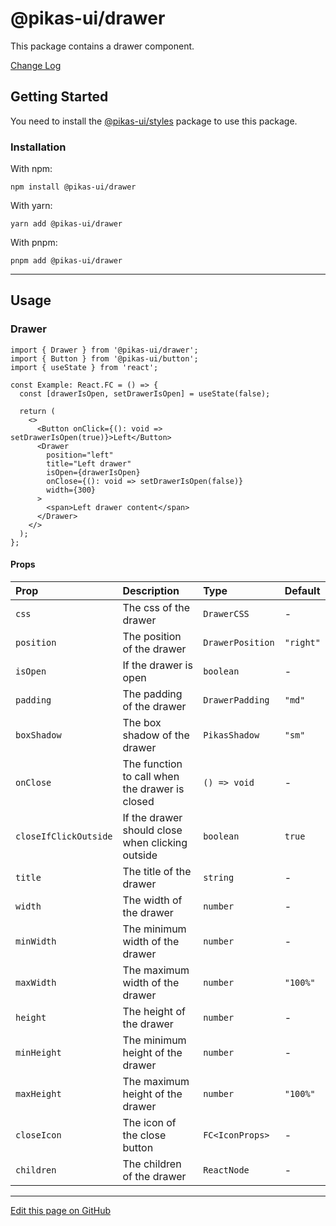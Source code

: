

<NextSeo title="Drawer" />

# @pikas-ui/drawer

This package contains a drawer component.

<a href="https://github.com/Achaak/pikas/blob/main/packages/ui/drawer/CHANGELOG.md">
  Change Log
</a>

## Getting Started

You need to install the <a href={stylesLink}>@pikas-ui/styles</a> package to use this package.

### Installation

With npm:

```
npm install @pikas-ui/drawer
```

With yarn:

```
yarn add @pikas-ui/drawer
```

With pnpm:

```
pnpm add @pikas-ui/drawer
```

---

## Usage

### Drawer

<DrawerExample />

```tsx
import { Drawer } from '@pikas-ui/drawer';
import { Button } from '@pikas-ui/button';
import { useState } from 'react';

const Example: React.FC = () => {
  const [drawerIsOpen, setDrawerIsOpen] = useState(false);

  return (
    <>
      <Button onClick={(): void => setDrawerIsOpen(true)}>Left</Button>
      <Drawer
        position="left"
        title="Left drawer"
        isOpen={drawerIsOpen}
        onClose={(): void => setDrawerIsOpen(false)}
        width={300}
      >
        <span>Left drawer content</span>
      </Drawer>
    </>
  );
};
```

#### Props

| Prop                  | Description                                      | Type             | Default         |
| :-------------------- | :----------------------------------------------- | :--------------- | :-------------- |
| `css`                 | The css of the drawer                            | `DrawerCSS`      | -               |
| `position`            | The position of the drawer                       | `DrawerPosition` | `"right"`       |
| `isOpen`              | If the drawer is open                            | `boolean`        | -               |
| `padding`             | The padding of the drawer                        | `DrawerPadding`  | `"md"`          |
| `boxShadow`           | The box shadow of the drawer                     | `PikasShadow`    | `"sm"` |
| `onClose`             | The function to call when the drawer is closed   | `() => void`     | -               |
| `closeIfClickOutside` | If the drawer should close when clicking outside | `boolean`        | `true`          |
| `title`               | The title of the drawer                          | `string`         | -               |
| `width`               | The width of the drawer                          | `number`         | -               |
| `minWidth`            | The minimum width of the drawer                  | `number`         | -               |
| `maxWidth`            | The maximum width of the drawer                  | `number`         | `"100%"`        |
| `height`              | The height of the drawer                         | `number`         | -               |
| `minHeight`           | The minimum height of the drawer                 | `number`         | -               |
| `maxHeight`           | The maximum height of the drawer                 | `number`         | `"100%"`        |
| `closeIcon`           | The icon of the close button                     | `FC<IconProps>`  | -               |
| `children`            | The children of the drawer                       | `ReactNode`      | -               |

---

[Edit this page on GitHub](https://github.com/Achaak/pikas/blob/main/apps/docs-ui/pages/components/drawer.mdx)
